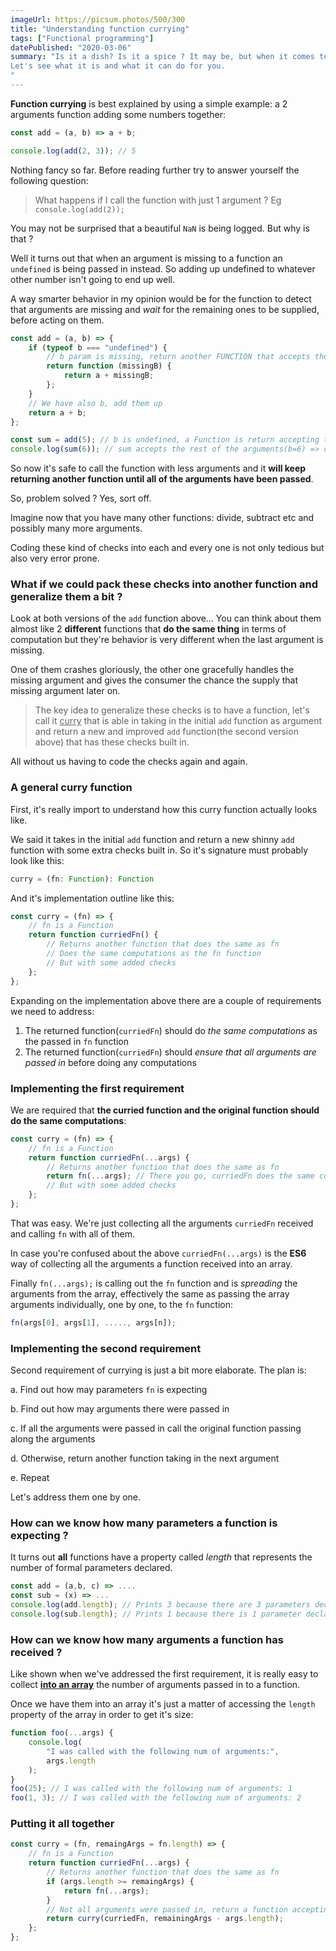 ```yaml
---
imageUrl: https://picsum.photos/500/300
title: "Understanding function currying"
tags: ["Functional programming"]
datePublished: "2020-03-06"
summary: "Is it a dish? Is it a spice ? It may be, but when it comes to programming it's a very usefull and widespread technique found in functional programming.
Let's see what it is and what it can do for you.
"
---
```


**Function currying** is best explained by using a simple example: a 2 arguments function adding some numbers together:

```javascript
const add = (a, b) => a + b;

console.log(add(2, 3)); // 5
```

Nothing fancy so far. Before reading further try to answer yourself the following question:

> What happens if I call the function with just 1 argument ? Eg `console.log(add(2));`

You may not be surprised that a beautiful `NaN` is being logged. But why is that ?

Well it turns out that when an argument is missing to a function an `undefined` is being passed in instead. So adding up undefined to whatever other number isn't going to end up well.

A way smarter behavior in my opinion would be for the function to detect that arguments are missing and _wait_ for the remaining ones to be supplied, before acting on them.

```javascript
const add = (a, b) => {
    if (typeof b === "undefined") {
        // b param is missing, return another FUNCTION that accepts the missing param
        return function (missingB) {
            return a + missingB;
        };
    }
    // We have also b, add them up
    return a + b;
};

const sum = add(5); // b is undefined, a Function is return accepting the missing b
console.log(sum(6)); // sum accepts the rest of the arguments(b=6) => console prints 11(5+6);
```

So now it's safe to call the function with less arguments and it **will keep returning another function until all of the arguments have been passed**.

So, problem solved ? Yes, sort off.

Imagine now that you have many other functions: divide, subtract etc and possibly many more arguments.

Coding these kind of checks into each and every one is not only tedious but also very error prone.

### What if we could pack these checks into another function and generalize them a bit ?

Look at both versions of the `add` function above... You can think about them almost like 2 **different** functions that **do the same thing** in terms of computation but they're behavior is very different when the last argument is missing.

One of them crashes gloriously, the other one gracefully handles the missing argument and gives the consumer the chance the supply that missing argument later on.

> The key idea to generalize these checks is to have a function, let's call it <u>curry</u> that is able in taking in the initial `add` function as argument and return a new and improved `add` function(the second version above) that has these checks built in.

All without us having to code the checks again and again.

### A general curry function

First, it's really import to understand how this curry function actually looks like.

We said it takes in the initial `add` function and return a new shinny `add` function with some extra checks built in. So it's signature must probably look like this:

```javascript
curry = (fn: Function): Function
```

And it's implementation outline like this:

```javascript
const curry = (fn) => {
    // fn is a Function
    return function curriedFn() {
        // Returns another function that does the same as fn
        // Does the same computations as the fn function
        // But with some added checks
    };
};
```

Expanding on the implementation above there are a couple of requirements we need to address:

1.  The returned function(`curriedFn`) should do _the same computations_ as the passed in `fn` function
2.  The returned function(`curriedFn`) should _ensure that all arguments are passed in_ before doing any computations

### Implementing the first requirement

We are required that **the curried function and the original function should do the same computations**:

```javascript
const curry = (fn) => {
    // fn is a Function
    return function curriedFn(...args) {
        // Returns another function that does the same as fn
        return fn(...args); // There you go, curriedFn does the same computation is fn when called
        // But with some added checks
    };
};
```

That was easy. We're just collecting all the arguments `curriedFn` received and calling `fn` with all of them.

In case you're confused about the above `curriedFn(...args)` is the **ES6** way of collecting all the arguments a function received into an array.

Finally `fn(...args);` is calling out the `fn` function and is _spreading_ the arguments from the array, effectively the same as passing the array arguments individually, one by one, to the `fn` function:

```javascript
fn(args[0], args[1], ....., args[n]);
```

### Implementing the second requirement

Second requirement of currying is just a bit more elaborate. The plan is:

a. Find out how may parameters `fn` is expecting

b. Find out how may arguments there were passed in

c. If all the arguments were passed in call the original function passing along the arguments

d. Otherwise, return another function taking in the next argument

e. Repeat

Let's address them one by one.

### How can we know how many parameters a function is expecting ?

It turns out **all** functions have a property called _length_ that represents the number of formal parameters declared.

```javascript
const add = (a,b, c) => ....
const sub = (x) => ...
console.log(add.length); // Prints 3 because there are 3 parameters declared: a,b,c
console.log(sub.length); // Prints 1 because there is 1 parameter declared: x
```

### How can we know how many arguments a function has received ?

Like shown when we've addressed the first requirement, it is really easy to collect **<u>into an array</u>** the number of arguments passed in to a function.

Once we have them into an array it's just a matter of accessing the `length` property of the array in order to get it's size:

```javascript
function foo(...args) {
    console.log(
        "I was called with the following num of arguments:",
        args.length
    );
}
foo(25); // I was called with the following num of arguments: 1
foo(1, 3); // I was called with the following num of arguments: 2
```

### Putting it all together

```javascript
const curry = (fn, remaingArgs = fn.length) => {
    // fn is a Function
    return function curriedFn(...args) {
        // Returns another function that does the same as fn
        if (args.length >= remaingArgs) {
            return fn(...args);
        }
        // Not all arguments were passed in, return a function accepting the rest
        return curry(curriedFn, remainingArgs - args.length);
    };
};
```
